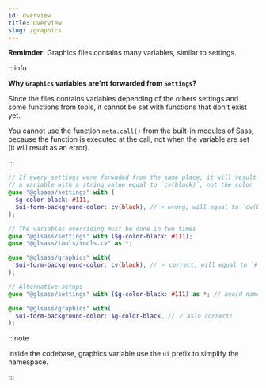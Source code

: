 ```yaml
---
id: overview
title: Overview
slug: /graphics
---
```


**Remimder:** Graphics files contains many variables, similar to settings.

:::info

**Why `Graphics` variables are'nt forwarded from `Settings`?**

Since the files contains variables depending of the others settings and some
functions from tools, it cannot be set with functions that don't exist yet.

You cannot use the function `meta.call()` from the built-in modules of Sass,
because the function is executed at the call, not when the variable are set (it
will result as an error).

:::

```scss
// If every settings were forwaded from the same place, it will result to have
// a variable with a string value equal to `cv(black)`, not the color `#000`
@use "@glsass/settings" with (
  $g-color-black: #111,
  $ui-form-background-color: cv(black), // × wrong, will equal to `cv(black)`
);

// The variables overriding must be done in two times
@use "@glsass/settings" with ($g-color-black: #111);
@use "@glsass/tools/tools.cv" as *;

@use "@glsass/graphics" with(
  $ui-form-background-color: cv(black), // ✓ correct, will equal to `#111`
);

// Alternative setups
@use "@glsass/settings" with ($g-color-black: #111) as *; // avoid namespace

@use "@glsass/graphics" with(
  $ui-form-background-color: $g-color-black, // ✓ aslo correct!
);
```

:::note

Inside the codebase, graphics variable use the `ui` prefix to simplify the
namespace.

:::

